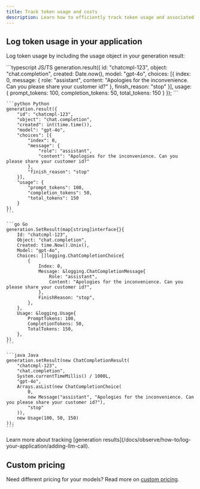```yaml
---
title: Track token usage and costs
description: Learn how to efficiently track token usage and associated costs in your LLM application using Maxim's logging capabilities.
---
```


## Log token usage in your application

Log token usage by including the usage object in your generation result:

<CodeGroup>
    ```typescript JS/TS
    generation.result({
        id: "chatcmpl-123",
        object: "chat.completion",
        created: Date.now(),
        model: "gpt-4o",
        choices: [{
            index: 0,
            message: {
                role: "assistant",
                content: "Apologies for the inconvenience. Can you please share your customer id?"
            },
            finish_reason: "stop"
        }],
        usage: {
            prompt_tokens: 100,
            completion_tokens: 50,
            total_tokens: 150
        }
    });
    ```

    ```python Python
    generation.result({
        "id": "chatcmpl-123",
        "object": "chat.completion",
        "created": int(time.time()),
        "model": "gpt-4o",
        "choices": [{
            "index": 0,
            "message": {
                "role": "assistant",
                "content": "Apologies for the inconvenience. Can you please share your customer id?"
            },
            "finish_reason": "stop"
        }],
        "usage": {
            "prompt_tokens": 100,
            "completion_tokens": 50,
            "total_tokens": 150
        }
    })
    ```

    ```go Go
    generation.SetResult(map[string]interface{}{
        Id: "chatcmpl-123",
        Object: "chat.completion",
        Created: time.Now().Unix(),
        Model: "gpt-4o",
        Choices: []logging.ChatCompletionChoice{
            {
                Index: 0,
                Message: &logging.ChatCompletionMessage{
                    Role: "assistant",
                    Content: "Apologies for the inconvenience. Can you please share your customer id?",
                },
                FinishReason: "stop",
            },
        },
        Usage: &logging.Usage{
            PromptTokens: 100,
            CompletionTokens: 50,
            TotalTokens: 150,
        },
    })
    ```

    ```java Java
    generation.setResult(new ChatCompletionResult(
        "chatcmpl-123",
        "chat.completion",
        System.currentTimeMillis() / 1000L,
        "gpt-4o",
        Arrays.asList(new ChatCompletionChoice(
            0,
            new Message("assistant", "Apologies for the inconvenience. Can you please share your customer id?"),
            "stop"
        )),
        new Usage(100, 50, 150)
    ));
    ```
</CodeGroup>

<Note>
Learn more about tracking [generation results](/docs/observe/how-to/log-your-application/adding-llm-call).
</Note>

## Custom pricing
Need different pricing for your models? Read more on [custom pricing](/docs/observe/how-to/log-your-application/use-custom-pricing).
